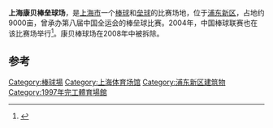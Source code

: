 {{expand|time=2013-11-30T02:56:13+00:00}}
'''上海康贝棒垒球场'''，是[[上海市|上海市]]一个[[棒球|棒球]]和[[垒球|垒球]]的比赛场地，位于[[浦东新区|浦东新区]]，占地约9000亩，曾承办第八届中国全运会的棒垒球比赛。2004年，中国棒球联赛也在该比赛场举行<ref>{{cite web | url=http://sports.sohu.com/2004/04/03/42/news219724236.shtml | title=棒球联赛拉开战幕 北京猛虎队小胜上海金鹰队 | publisher=北京青年报 | date=2004年4月3日 | accessdate=2013-12-01 | archive-date=2016-08-20 | archive-url=https://web.archive.org/web/20160820123538/http://sports.sohu.com/2004/04/03/42/news219724236.shtml | dead-url=no }}</ref>。康贝棒球场在2008年中被拆除。
==参考==
<references/>
{{上海市体育场馆}}
[[Category:棒球場|Category:棒球場]]
[[Category:上海体育场馆|Category:上海体育场馆]]
[[Category:浦东新区建筑物|Category:浦东新区建筑物]]
[[Category:1997年完工體育場館|Category:1997年完工體育場館]]
{{SH-stub}}